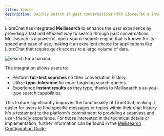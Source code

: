 ```yaml
---
title: Search
description: Quickly search in past conversations with LibreChat's integrated Meilisearch
---
```


LibreChat has integrated **Meilisearch** to enhance the user experience by providing a fast and efficient way to search through past conversations. Meilisearch is a powerful, open-source search engine that is known for its speed and ease of use, making it an excellent choice for applications like LibreChat that require quick access to a large volume of data.

<div style={{padding: "20px", display: "flex", justifyContent: "center", alignItems: "center", flexDirection: "column"}}>
    <img src="https://github.com/danny-avila/LibreChat/assets/32828263/60ad41b0-1869-4ee9-848b-502b3a5557b5" alt="search for a banana" style={{borderRadius: "10px"}} />
</div>


The integration allows users to:
- Perform **full-text searches** on their conversation history.
- Utilize **typo-tolerance** for more forgiving search queries.
- Experience **instant results** as they type, thanks to Meilisearch's as-you-type search capabilities.

This feature significantly improves the functionality of LibreChat, making it easier for users to find specific messages or topics within their chat history. It's a testament to the platform's commitment to providing a seamless and user-friendly experience. For those interested in the technical details or implementation, further information can be found in the [Meilisearch Configuration Guide](/docs/configuration/meilisearch).
